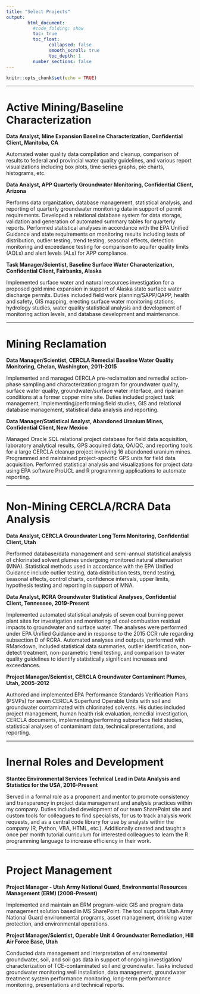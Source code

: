 ```yaml
---
title: "Select Projects"
output: 
        html_document:
          #code_folding: show
          toc: true
          toc_float: 
                collapsed: false
                smooth_scroll: true
                toc_depth: 1
          number_sections: false
---
```


```r
knitr::opts_chunk$set(echo = TRUE)
```

<hr/>

# Active Mining/Baseline Characterization

**Data Analyst, Mine Expansion Baseline Characterization, Confidential Client, Manitoba, CA**

Automated water quality data compilation and cleanup, comparison of results to federal and provincial water quality guidelines, and various report visualizations including box plots, time series graphs, pie charts, histograms, etc.

**Data Analyst, APP Quarterly Groundwater Monitoring, Confidential Client, Arizona**

Performs data organization, database management, statistical analysis, and reporting of quarterly groundwater monitoring data in support of permit requirements. Developed a relational database system for data storage, validation and generation of automated summary tables for quarterly reports. Performed statistical analyses in accordance with the EPA Unified Guidance and state requirements on monitoring results including tests of distribution, outlier testing, trend testing, seasonal effects, detection monitoring and exceedance testing for comparison to aquifer quality limits (AQLs) and alert levels (ALs) for APP compliance.

**Task Manager/Scientist, Baseline Surface Water Characterization, Confidential Client, Fairbanks, Alaska**

Implemented surface water and natural resources investigation for a proposed gold mine expansion in support of Alaska state surface water discharge permits. Duties included field work planning/SAPP/QAPP, health and safety, GIS mapping, erecting surface water monitoring stations, hydrology studies, water quality statistical analysis and development of monitoring action levels, and database development and maintenance.

<hr/>
# Mining Reclamation

**Data Manager/Scientist, CERCLA Remedial Baseline Water Quality Monitoring, Chelan, Washington, 2011-2015**

Implemented and managed CERCLA pre-reclamation and remedial action-phase sampling and characterization program for groundwater quality, surface water quality, groundwater/surface water interface, and riparian conditions at a former copper mine site. Duties included project task management, implementing/performing field studies, GIS and relational database management, statistical data analysis and reporting.

**Data Manager/Statistical Analyst, Abandoned Uranium Mines, Confidential Client, New Mexico**

Managed Oracle SQL relational project database for field data acquisition, laboratory analytical results, GPS acquired data, QA/QC, and reporting tools for a large CERCLA cleanup project involving 16 abandoned uranium mines. Programmed and maintained project-specific GPS units for field data acquisition. Performed statistical analysis and visualizations for project data using EPA software ProUCL and R programming applications to automate reporting.  

<hr/>
# Non-Mining CERCLA/RCRA Data Analysis

**Data Analyst, CERCLA Groundwater Long Term Monitoring, Confidential Client, Utah**

Performed database/data management and semi-annual statistical analysis of chlorinated solvent plumes undergoing monitored natural attenuation (MNA). Statistical methods used in accordance with the EPA Unified Guidance include outlier testing, data distribution tests, trend testing, seasonal effects, control charts, confidence intervals, upper limits, hypothesis testing and reporting in support of MNA.

**Data Analyst, RCRA Groundwater Statistical Analyses, Confidential Client, Tennessee, 2019-Present**

Implemented automated statistical analysis of seven coal burning power plant sites for investigation and monitoring of coal combustion residual impacts to groundwater and surface water. The analyses were performed under EPA Unified Guidance and in response to the 2015 CCR rule regarding subsection D of RCRA. Automated analyses and outputs, performed with RMarkdown, included statistical data summaries, outlier identification, non-detect treatment, non-parametric trend testing, and comparison to water quality guidelines to identify statistically significant increases and exceedances.


**Project Manager/Scientist, CERCLA Groundwater Contaminant Plumes, Utah, 2005-2012** 

Authored and implemented EPA Performance Standards Verification Plans (PSVPs) for seven CERCLA Superfund Operable Units with soil and groundwater contaminated with chlorinated solvents.  His duties included project management, human health risk evaluation, remedial investigation, CERCLA documents, implementing/performing subsurface field studies, statistical analyses of contaminant data, technical presentations, and reporting.

<hr/>

# Inernal Roles and Development

**Stantec Environmental Services Technical Lead in Data Analysis and Statistics for the USA, 2016-Present**

Served in a formal role as a proponent and mentor to promote consistency and transparency in project data management and analysis practices within my company. Duties included development of our team SharePoint site and custom tools for colleagues to find specialists, for us to track analysis work requests, and as a central code library for use by analysts within the company (R, Python, VBA, HTML, etc.). Additionally created and taught a once per month tutorial curriculum for interested colleagues to learn the R programming language to increase efficiency in their work.

<hr/>

# Project Management

**Project Manager - Utah Army National Guard, Environmental Resources Management (ERM) (2008-Present)**

Implemented and maintain an ERM program-wide GIS and program data management solution based in MS SharePoint. The tool supports Utah Army National Guard environmental programs, asset management, drinking water protection, and environmental operations.

**Project Manager/Scientist, Operable Unit 4 Groundwater Remediation, Hill Air Force Base, Utah**

Conducted data management and interpretation of environmental groundwater, soil, and soil gas data in support of ongoing investigation/ characterization of TCE-contaminated soil and groundwater. Tasks included groundwater monitoring well installation, data management, groundwater treatment system performance monitoring, long-term performance monitoring, presentations and technical reports.



